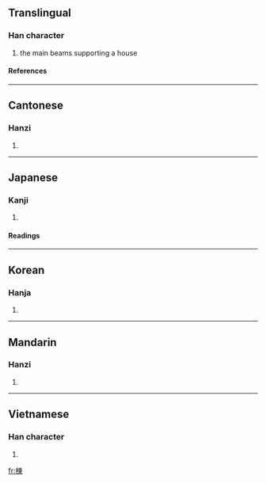 {{see|栋}}

==Translingual==
===Han character===
{{Han char|rn=75|rad=木|as=08|sn=12|four=4599<sub>6</sub>|canj=木木田 (DDW)}}
# the main beams supporting a house
====References====
{{Han ref|kx=0533.100|dkj=14949|dj=0921.090|hdz=21227.050|uh=68DF|ud=26847|bh=B4C9|bd=46281}}
----
==Cantonese==
===Hanzi===
{{yue-hanzi|jyut=|y=dung3, dung6}}
# {{defn|Cantonese}}
----
==Japanese==
===Kanji===
{{ja-kanji|grade=c|rs=木08}}
# {{defn|Japanese}} 
====Readings====
{{ja-readings|on=[[とう]] (tō)|kun=[[むね]] (mune)}}
----
==Korean==
===Hanja===
{{ko-hanja|hangeul=동|eumhun=|rv=dong|mr=tong|y=tong}}
# {{defn|Korean}}
----
==Mandarin==
===Hanzi===
{{cmn-hanzi|sim=栋|pin=[[dòng]] ([[dong4]])|wg=tung<sup>4</sup>}}
# {{defn|Mandarin}}
----
==Vietnamese==
===Han character===
{{vi-hantu|Đống}}
# {{defn|Vietnamese}}

[[fr:棟]]